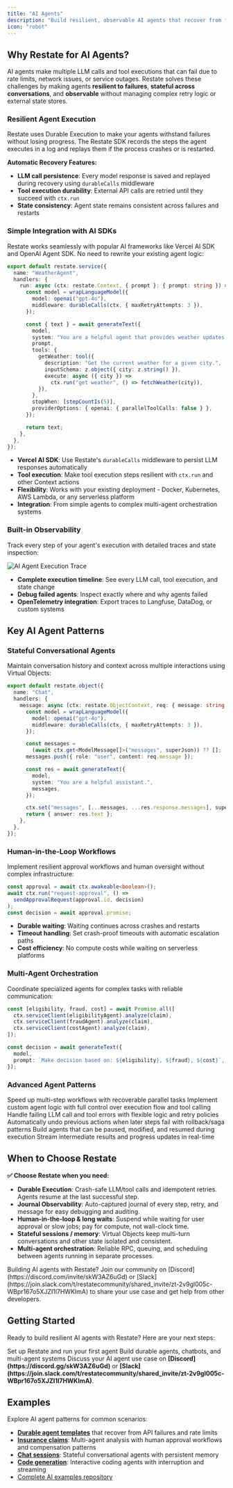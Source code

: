 ```yaml
---
title: "AI Agents"
description: "Build resilient, observable AI agents that recover from failures and handle complex multi-step tasks."
icon: "robot"
---
```


## Why Restate for AI Agents?
AI agents make multiple LLM calls and tool executions that can fail due to rate limits, network issues, or service outages.
Restate solves these challenges by making agents **resilient to failures**, **stateful across conversations**, and **observable** without managing complex retry logic or external state stores.

### Resilient Agent Execution

Restate uses Durable Execution to make your agents withstand failures without losing progress.
The Restate SDK records the steps the agent executes in a log and replays them if the process crashes or is restarted.

**Automatic Recovery Features:**
- **LLM call persistence**: Every model response is saved and replayed during recovery using `durableCalls` middleware
- **Tool execution durability**: External API calls are retried until they succeed with `ctx.run`
- **State consistency**: Agent state remains consistent across failures and restarts

### Simple Integration with AI SDKs

Restate works seamlessly with popular AI frameworks like Vercel AI SDK and OpenAI Agent SDK. No need to rewrite your existing agent logic:
```typescript
export default restate.service({
  name: "WeatherAgent",
  handlers: {
    run: async (ctx: restate.Context, { prompt }: { prompt: string }) => {
      const model = wrapLanguageModel({
        model: openai("gpt-4o"),
        middleware: durableCalls(ctx, { maxRetryAttempts: 3 }),
      });

      const { text } = await generateText({
        model,
        system: "You are a helpful agent that provides weather updates.",
        prompt,
        tools: {
          getWeather: tool({
            description: "Get the current weather for a given city.",
            inputSchema: z.object({ city: z.string() }),
            execute: async ({ city }) =>
              ctx.run("get weather", () => fetchWeather(city)),
          }),
        },
        stopWhen: [stepCountIs(5)],
        providerOptions: { openai: { parallelToolCalls: false } },
      });

      return text;
    },
  },
});
```

- **Vercel AI SDK**: Use Restate's `durableCalls` middleware to persist LLM responses automatically
- **Tool execution**: Make tool execution steps resilient with `ctx.run` and other Context actions
- **Flexibility**: Works with your existing deployment - Docker, Kubernetes, AWS Lambda, or any serverless platform
- **Integration**: From simple agents to complex multi-agent orchestration systems

### Built-in Observability

Track every step of your agent's execution with detailed traces and state inspection:

<Frame>
<img src="/img/tour/agents/weather-agent.png" alt="AI Agent Execution Trace" />
</Frame>

- **Complete execution timeline**: See every LLM call, tool execution, and state change
- **Debug failed agents**: Inspect exactly where and why agents failed
- **OpenTelemetry integration**: Export traces to Langfuse, DataDog, or custom systems

## Key AI Agent Patterns

### Stateful Conversational Agents

Maintain conversation history and context across multiple interactions using Virtual Objects:

```typescript
export default restate.object({
  name: "Chat",
  handlers: {
    message: async (ctx: restate.ObjectContext, req: { message: string }) => {
      const model = wrapLanguageModel({
        model: openai("gpt-4o"),
        middleware: durableCalls(ctx, { maxRetryAttempts: 3 }),
      });

      const messages =
        (await ctx.get<ModelMessage[]>("messages", superJson)) ?? [];
      messages.push({ role: "user", content: req.message });

      const res = await generateText({
        model,
        system: "You are a helpful assistant.",
        messages,
      });

      ctx.set("messages", [...messages, ...res.response.messages], superJson);
      return { answer: res.text };
    },
  },
});
```

### Human-in-the-Loop Workflows

Implement resilient approval workflows and human oversight without complex infrastructure:

```typescript
const approval = await ctx.awakeable<boolean>();
await ctx.run("request-approval", () => 
  sendApprovalRequest(approval.id, decision)
);
const decision = await approval.promise;
```

- **Durable waiting**: Waiting continues across crashes and restarts
- **Timeout handling**: Set crash-proof timeouts with automatic escalation paths
- **Cost efficiency**: No compute costs while waiting on serverless platforms

### Multi-Agent Orchestration

Coordinate specialized agents for complex tasks with reliable communication:

```typescript
const [eligibility, fraud, cost] = await Promise.all([
  ctx.serviceClient(eligibilityAgent).analyze(claim),
  ctx.serviceClient(fraudAgent).analyze(claim),
  ctx.serviceClient(costAgent).analyze(claim),
]);

const decision = await generateText({
  model,
  prompt: `Make decision based on: ${eligibility}, ${fraud}, ${cost}`,
});
```

### Advanced Agent Patterns

<CardGroup cols={3}>
    <Card title="Parallel Execution" icon="arrows-split-up-and-left" href="/tour/ai-agents#parallel-work">
        Speed up multi-step workflows with recoverable parallel tasks
    </Card>
    <Card title="Manual Control Loops" icon="code" href="/tour/ai-agents#advanced-patterns">
        Implement custom agent logic with full control over execution flow and tool calling
    </Card>
    <Card title="Error Handling" icon="triangle-exclamation" href="/tour/ai-agents#error-handling">
        Handle failing LLM call and tool errors with flexible logic and retry policies
    </Card>
    <Card title="Compensation Patterns" icon="arrow-rotate-left" href="/tour/ai-agents#advanced-patterns">
        Automatically undo previous actions when later steps fail with rollback/saga patterns
    </Card>
    <Card title="Interruptible Agents" icon="hand" href="https://github.com/igalshilman/agent47/tree/main/packages/agent">
        Build agents that can be paused, modified, and resumed during execution
    </Card>
    <Card title="Streaming Results" icon="water" href="https://github.com/igalshilman/agent47/tree/main/packages/pubsub">
        Stream intermediate results and progress updates in real-time
    </Card>
</CardGroup>

## When to Choose Restate

**✅ Choose Restate when you need:**
- **Durable Execution**: Crash-safe LLM/tool calls and idempotent retries. Agents resume at the last successful step.
- **Journal Observability**:	Auto-captured journal of every step, retry, and message for easy debugging and auditing.
- **Human-in-the-loop & long waits**:	Suspend while waiting for user approval or slow jobs; pay for compute, not wall-clock time.
- **Stateful sessions / memory**: Virtual Objects keep multi-turn conversations and other state isolated and consistent.
- **Multi-agent orchestration**: Reliable RPC, queuing, and scheduling between agents running in separate processes.

<Info>
    Building AI agents with Restate? Join our community on [Discord](https://discord.com/invite/skW3AZ6uGd) or [Slack](https://join.slack.com/t/restatecommunity/shared_invite/zt-2v9gl005c-WBpr167o5XJZI1l7HWKImA) to share your use case and get help from other developers.
</Info>

## Getting Started

Ready to build resilient AI agents with Restate? Here are your next steps:

<CardGroup cols={3}>
  <Card title="Quickstart" icon="rocket" href="/installation">
    Set up Restate and run your first agent
  </Card>
  <Card title="Hands-on Tutorial" icon="pen" href="/tour/ai-agents">
    Build durable agents, chatbots, and multi-agent systems
  </Card>
  <Card title="Need help?" icon="thought-bubble">
    Discuss your AI agent use case on <strong>[Discord](https://discord.gg/skW3AZ6uGd)</strong> or <strong>[Slack](https://join.slack.com/t/restatecommunity/shared_invite/zt-2v9gl005c-WBpr167o5XJZI1l7HWKImA)</strong>.
  </Card>
</CardGroup>

## Examples

Explore AI agent patterns for common scenarios:

- **[Durable agent templates](/tour/ai-agents)** that recover from API failures and rate limits
- **[Insurance claims](/tour/ai-agents)**: Multi-agent analysis with human approval workflows and compensation patterns
- **[Chat sessions](/tour/ai-agents)**: Stateful conversational agents with persistent memory
- **[Code generation](https://github.com/igalshilman/agent47/tree/main)**: Interactive coding agents with interruption and streaming
- [Complete AI examples repository](https://github.com/restatedev/ai-examples/tree/main)

